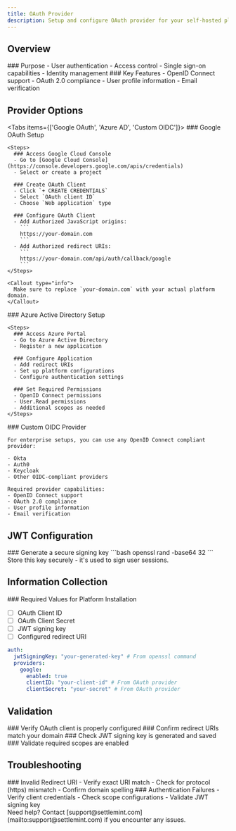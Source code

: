 ```yaml
---
title: OAuth Provider
description: Setup and configure OAuth provider for your self-hosted platform
---
```



## Overview

<div className="grid grid-cols-1 md:grid-cols-2 gap-6 mb-8">
  <Card>
    ### Purpose
    - User authentication
    - Access control
    - Single sign-on capabilities
    - Identity management
  </Card>

  <Card>
    ### Key Features
    - OpenID Connect support
    - OAuth 2.0 compliance
    - User profile information
    - Email verification
  </Card>
</div>

## Provider Options

<Tabs items={['Google OAuth', 'Azure AD', 'Custom OIDC']}>
  <Tab value="Google OAuth">
    ### Google OAuth Setup

    <Steps>
      ### Access Google Cloud Console
      - Go to [Google Cloud Console](https://console.developers.google.com/apis/credentials)
      - Select or create a project

      ### Create OAuth Client
      - Click `+ CREATE CREDENTIALS`
      - Select `OAuth client ID`
      - Choose `Web application` type

      ### Configure OAuth Client
      - Add Authorized JavaScript origins:
        ```
        https://your-domain.com
        ```
      - Add Authorized redirect URIs:
        ```
        https://your-domain.com/api/auth/callback/google
        ```
    </Steps>

    <Callout type="info">
      Make sure to replace `your-domain.com` with your actual platform domain.
    </Callout>

  </Tab>

  <Tab value="Azure AD">
    ### Azure Active Directory Setup

    <Steps>
      ### Access Azure Portal
      - Go to Azure Active Directory
      - Register a new application

      ### Configure Application
      - Add redirect URIs
      - Set up platform configurations
      - Configure authentication settings

      ### Set Required Permissions
      - OpenID Connect permissions
      - User.Read permissions
      - Additional scopes as needed
    </Steps>

  </Tab>

  <Tab value="Custom OIDC">
    ### Custom OIDC Provider

    For enterprise setups, you can use any OpenID Connect compliant provider:

    - Okta
    - Auth0
    - Keycloak
    - Other OIDC-compliant providers

    Required provider capabilities:
    - OpenID Connect support
    - OAuth 2.0 compliance
    - User profile information
    - Email verification

  </Tab>
</Tabs>

## JWT Configuration

<Steps>
  ### Generate a secure signing key ```bash openssl rand -base64 32 ```
</Steps>

<Callout type="warning">
  Store this key securely - it's used to sign user sessions.
</Callout>

## Information Collection

<Callout type="success">
### Required Values for Platform Installation

- [ ] OAuth Client ID
- [ ] OAuth Client Secret
- [ ] JWT signing key
- [ ] Configured redirect URI

```yaml
auth:
  jwtSigningKey: "your-generated-key" # From openssl command
  providers:
    google:
      enabled: true
      clientID: "your-client-id" # From OAuth provider
      clientSecret: "your-secret" # From OAuth provider
```

</Callout>

## Validation

<Steps>
  ### Verify OAuth client is properly configured ### Confirm redirect URIs match
  your domain ### Check JWT signing key is generated and saved ### Validate
  required scopes are enabled
</Steps>

## Troubleshooting

<div className="grid grid-cols-1 md:grid-cols-2 gap-6 mb-8">
  <Card>
    ### Invalid Redirect URI
    - Verify exact URI match
    - Check for protocol (https) mismatch
    - Confirm domain spelling
  </Card>

  <Card>
    ### Authentication Failures
    - Verify client credentials
    - Check scope configurations
    - Validate JWT signing key
  </Card>
</div>

<Callout type="info">
  Need help? Contact [support@settlemint.com](mailto:support@settlemint.com) if
  you encounter any issues.
</Callout>
